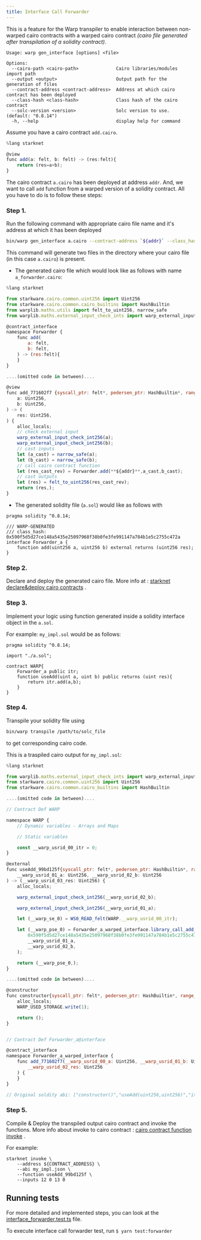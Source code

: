 ```yaml
---
title: Interface Call Forwarder
---
```


This is a feature for the Warp transpiler to enable interaction between non-warped cairo contracts with a warped cairo contract _(cairo file generated after transpilation of a solidity contract)_.

```text
Usage: warp gen_interface [options] <file>

Options:
  --cairo-path <cairo-path>              Cairo libraries/modules import path
  --output <output>                      Output path for the generation of files
  --contract-address <contract-address>  Address at which cairo contract has been deployed
  --class-hash <class-hash>              Class hash of the cairo contract
  --solc-version <version>               Solc version to use. (default: "0.8.14")
  -h, --help                             display help for command
```

Assume you have a cairo contract `add.cairo`.

```js
%lang starknet

@view
func add(a: felt, b: felt) -> (res:felt){
    return (res=a+b);
}
```

The cairo contract `a.cairo` has been deployed at address `addr`. And, we want to call `add` function from a warped version of a solidity contract. All you have to do is to follow these steps:

### Step 1.

Run the following command with appropriate cairo file name and it's address at which it has been deployed

```sh
bin/warp gen_interface a.cairo --contract-address `${addr}` --class_hash `${cairo_contract_class_hash}`
```

This command will generate two files in the directory where your cairo file (in this case `a.cairo`) is present.

- The generated cairo file which would look like as follows with name `a_forwarder.cairo`:

```js
%lang starknet

from starkware.cairo.common.uint256 import Uint256
from starkware.cairo.common.cairo_builtins import HashBuiltin
from warplib.maths.utils import felt_to_uint256, narrow_safe
from warplib.maths.external_input_check_ints import warp_external_input_check_int256

@contract_interface
namespace Forwarder {
    func add(
        a: felt,
        b: felt,
    ) -> (res:felt){
    }
}

....(omitted code in between)....

@view
func add_771602f7 {syscall_ptr: felt*, pedersen_ptr: HashBuiltin*, range_check_ptr: felt}(
    a: Uint256,
    b: Uint256,
) -> (
    res: Uint256,
) {
    alloc_locals;
    // check external input
    warp_external_input_check_int256(a);
    warp_external_input_check_int256(b);
    // cast inputs
    let (a_cast) = narrow_safe(a);
    let (b_cast) = narrow_safe(b);
    // call cairo contract function
    let (res_cast_rev) = Forwarder.add(**${addr}**,a_cast,b_cast);
    // cast outputs
    let (res) = felt_to_uint256(res_cast_rev);
    return (res,);
}
```

- The generated solidity file (`a.sol`) would like as follows with

```solidity
pragma solidity ^0.8.14;

/// WARP-GENERATED
/// class_hash: 0x590f5d5d27ce148a5435e25097968f38b0fe3fe991147a784b1e5c2755c472a
interface Forwarder_a {
    function add(uint256 a, uint256 b) external returns (uint256 res);
}
```

### Step 2.

Declare and deploy the generated cairo file. More info at : [starknet declare&deploy cairo contracts](https://www.cairo-lang.org/docs/hello_starknet/intro.html#declare-the-contract-on-the-starknet-testnet) .

### Step 3.

Implement your logic using function generated inside a solidity interface object in the `a.sol`.

For example: `my_impl.sol` would be as follows:

```solidity
pragma solidity ^0.8.14;

import "./a.sol";

contract WARP{
    Forwarder_a public itr;
    function useAdd(uint a, uint b) public returns (uint res){
        return itr.add(a,b);
    }
}
```

### Step 4.

Transpile your solidity file using

```sh
bin/warp transpile /path/to/solc_file
```

to get corresponding cairo code.

This is a traspiled cairo output for `my_impl.sol`:

```js
%lang starknet

from warplib.maths.external_input_check_ints import warp_external_input_check_int256
from starkware.cairo.common.uint256 import Uint256
from starkware.cairo.common.cairo_builtins import HashBuiltin

....(omitted code in between)....

// Contract Def WARP

namespace WARP {
    // Dynamic variables - Arrays and Maps

    // Static variables

    const __warp_usrid_00_itr = 0;
}

@external
func useAdd_99bd125f{syscall_ptr: felt*, pedersen_ptr: HashBuiltin*, range_check_ptr: felt}(
    __warp_usrid_01_a: Uint256, __warp_usrid_02_b: Uint256
) -> (__warp_usrid_03_res: Uint256) {
    alloc_locals;

    warp_external_input_check_int256(__warp_usrid_02_b);

    warp_external_input_check_int256(__warp_usrid_01_a);

    let (__warp_se_0) = WS0_READ_felt(WARP.__warp_usrid_00_itr);

    let (__warp_pse_0) = Forwarder_a_warped_interface.library_call_add_771602f7(
        0x590f5d5d27ce148a5435e25097968f38b0fe3fe991147a784b1e5c2755c472a,
        __warp_usrid_01_a,
        __warp_usrid_02_b,
    );

    return (__warp_pse_0,);
}

....(omitted code in between)....

@constructor
func constructor{syscall_ptr: felt*, pedersen_ptr: HashBuiltin*, range_check_ptr: felt}() {
    alloc_locals;
    WARP_USED_STORAGE.write(1);

    return ();
}


// Contract Def Forwarder_a@interface

@contract_interface
namespace Forwarder_a_warped_interface {
    func add_771602f7(__warp_usrid_00_a: Uint256, __warp_usrid_01_b: Uint256) -> (
        __warp_usrid_02_res: Uint256
    ) {
    }
}

// Original soldity abi: ["constructor()","useAdd(uint256,uint256)","itr()"]
```

### Step 5.

Compile & Deploy the transpiled output cairo contract and invoke the functions. More info about invoke to cairo contract : [cairo contract function invoke](https://www.cairo-lang.org/docs/hello_starknet/intro.html#interact-with-the-contract) .

For example:

```
starknet invoke \
    --address ${CONTRACT_ADDRESS} \
    --abi my_impl.json \
    --function useAdd_99bd125f \
    --inputs 12 0 13 0
```

## Running tests

For more detailed and implemented steps, you can look at the [interface_forwarder.test.ts](https://github.com/NethermindEth/warp/blob/develop/tests/interface_call_forwarder/interface_forwarder.test.ts) file.

To execute interface call forwarder test, run `$ yarn test:forwarder`

